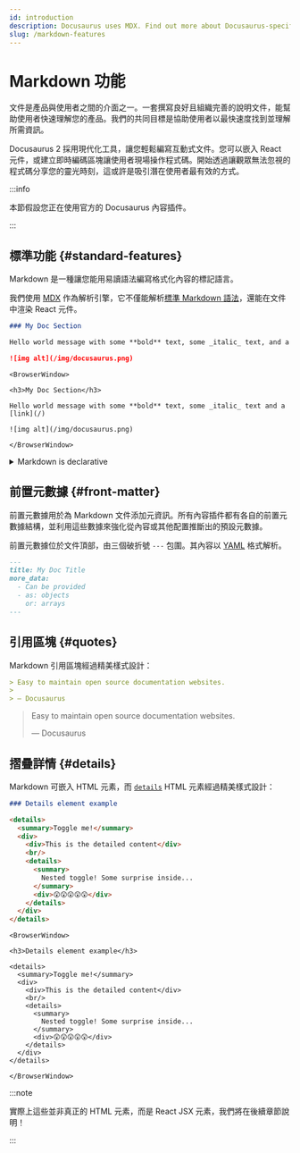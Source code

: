 ```yaml
---
id: introduction
description: Docusaurus uses MDX. Find out more about Docusaurus-specific features when writing Markdown.
slug: /markdown-features
---
```


# Markdown 功能


文件是產品與使用者之間的介面之一。一套撰寫良好且組織完善的說明文件，能幫助使用者快速理解您的產品。我們的共同目標是協助使用者以最快速度找到並理解所需資訊。

Docusaurus 2 採用現代化工具，讓您輕鬆編寫互動式文件。您可以嵌入 React 元件，或建立即時編碼區塊讓使用者現場操作程式碼。開始透過讓觀眾無法忽視的程式碼分享您的靈光時刻，這或許是吸引潛在使用者最有效的方式。

:::info

本節假設您正在使用官方的 Docusaurus 內容插件。

:::

## 標準功能 {#standard-features}

Markdown 是一種讓您能用易讀語法編寫格式化內容的標記語言。

我們使用 [MDX](https://mdxjs.com/) 作為解析引擎，它不僅能解析[標準 Markdown 語法](https://daringfireball.net/projects/markdown/syntax)，還能在文件中渲染 React 元件。

```md
### My Doc Section

Hello world message with some **bold** text, some _italic_ text, and a [link](/)

![img alt](/img/docusaurus.png)
```

```mdx-code-block
<BrowserWindow>

<h3>My Doc Section</h3>

Hello world message with some **bold** text, some _italic_ text and a [link](/)

![img alt](/img/docusaurus.png)

</BrowserWindow>
```

<details>

<summary>Markdown is declarative</summary>

Some may assume a 1-1 correlation between Markdown and HTML, e.g., `![Preview](/img/docusaurus.png)` will always become `<img src="/img/docusaurus.png" alt="Preview" />`, as-is. However, _that is not the case_.

The Markdown syntax `![message](url)` only declaratively tells Docusaurus that an image needs to be inserted here, but we may do other things like transforming a [file path to URL path](./markdown-features-assets.mdx#images), so the generated markup may differ from the output of other Markdown renderers, or a naïve hand-transcription to the equivalent JSX/HTML code.

In general, you should only assume the _semantics_ of the markup (` ``` ` fences become [code blocks](./markdown-features-code-blocks.mdx); `>` becomes [quotes](#quotes), etc.), but not the actual compiled output.

</details>

## 前置元數據 {#front-matter}

前置元數據用於為 Markdown 文件添加元資訊。所有內容插件都有各自的前置元數據結構，並利用這些數據來強化從內容或其他配置推斷出的預設元數據。

前置元數據位於文件頂部，由三個破折號 `---` 包圍。其內容以 [YAML](https://yaml.org/spec/1.2.2/) 格式解析。

```md
---
title: My Doc Title
more_data:
  - Can be provided
  - as: objects
    or: arrays
---
```

## 引用區塊 {#quotes}

Markdown 引用區塊經過精美樣式設計：

```md
> Easy to maintain open source documentation websites.
>
> — Docusaurus
```

<BrowserWindow>

> Easy to maintain open source documentation websites.
>
> — Docusaurus

</BrowserWindow>

## 摺疊詳情 {#details}

Markdown 可嵌入 HTML 元素，而 [`details`](https://developer.mozilla.org/en-US/docs/Web/HTML/Element/details) HTML 元素經過精美樣式設計：

```md
### Details element example

<details>
  <summary>Toggle me!</summary>
  <div>
    <div>This is the detailed content</div>
    <br/>
    <details>
      <summary>
        Nested toggle! Some surprise inside...
      </summary>
      <div>😲😲😲😲😲</div>
    </details>
  </div>
</details>
```

```mdx-code-block
<BrowserWindow>

<h3>Details element example</h3>

<details>
  <summary>Toggle me!</summary>
  <div>
    <div>This is the detailed content</div>
    <br/>
    <details>
      <summary>
        Nested toggle! Some surprise inside...
      </summary>
      <div>😲😲😲😲😲</div>
    </details>
  </div>
</details>

</BrowserWindow>
```

:::note

實際上這些並非真正的 HTML 元素，而是 React JSX 元素，我們將在後續章節說明！

:::